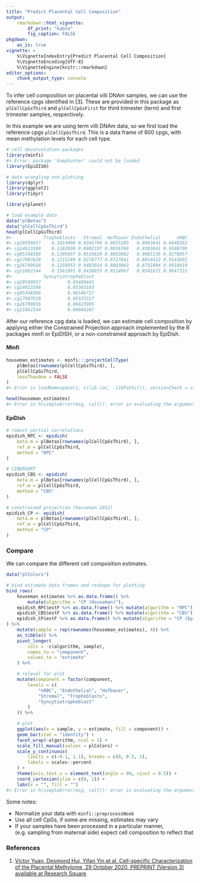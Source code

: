 ```yaml
---
title: "Predict Placental Cell Composition"
output: 
    rmarkdown::html_vignette:
        df_print: "kable"
        fig_caption: FALSE
pkgdown:
    as_is: true
vignette: >
    %\VignetteIndexEntry{Predict Placental Cell Composition}
    %\VignetteEncoding{UTF-8}
    %\VignetteEngine{knitr::rmarkdown}
editor_options: 
    chunk_output_type: console
---
```


To infer cell composition on placental villi DNAm samples, we can use the
reference cpgs identified in [3]. These are provided in this package as
`plCellCpGsThird` and `plCellCpGsFirst` for third trimester (term) and
first trimester samples, respectively.

In this example we are using term villi DNAm data, so we first load the 
reference cpgs `plCellCpGsThird`. This is a data frame of 600 cpgs, with 
mean methylation levels for each cell type.




```r
# cell deconvolution packages
library(minfi)
#> Error: package 'bumphunter' could not be loaded
library(EpiDISH)

# data wrangling and plotting
library(dplyr)
library(ggplot2)
library(tidyr)

library(planet)

# load example data
data("plBetas")
data("plCellCpGsThird")
head(plCellCpGsThird)
#>            Trophoblasts   Stromal  Hofbauer Endothelial      nRBC
#> cg10590657    0.1014098 0.9345796 0.8655285   0.8963641 0.8448382
#> cg14923398    0.1282030 0.8902107 0.9036769   0.9383641 0.9508709
#> cg05348366    0.1305697 0.9519820 0.8803082   0.9065136 0.9278057
#> cg17907628    0.1215249 0.9278777 0.8727841   0.8914412 0.9143601
#> cg26799656    0.1259953 0.9482014 0.8803863   0.8791004 0.9010419
#> cg11862144    0.1561991 0.9430855 0.9114967   0.9341671 0.9647331
#>            Syncytiotrophoblast
#> cg10590657          0.05460441
#> cg14923398          0.05383193
#> cg05348366          0.06546727
#> cg17907628          0.05325227
#> cg26799656          0.06823985
#> cg11862144          0.06044207
```

After our reference cpg data is loaded, we can estimate cell composition by
applying either the Constrained Projection approach implemented by the R 
packages minfi or EpiDISH, or a non-constrained approach by EpiDish.

#### Minfi


```r
houseman_estimates <- minfi:::projectCellType(
    plBetas[rownames(plCellCpGsThird), ],
    plCellCpGsThird,
    lessThanOne = FALSE
)
#> Error in loadNamespace(i, c(lib.loc, .libPaths()), versionCheck = vI[[i]]): there is no package called 'HDF5Array'

head(houseman_estimates)
#> Error in h(simpleError(msg, call)): error in evaluating the argument 'x' in selecting a method for function 'head': object 'houseman_estimates' not found
```

#### EpiDish


```r
# robust partial correlations
epidish_RPC <- epidish(
    beta.m = plBetas[rownames(plCellCpGsThird), ],
    ref.m = plCellCpGsThird,
    method = "RPC"
)

# CIBERSORT
epidish_CBS <- epidish(
    beta.m = plBetas[rownames(plCellCpGsThird), ],
    ref.m = plCellCpGsThird,
    method = "CBS"
)

# constrained projection (houseman 2012)
epidish_CP <- epidish(
    beta.m = plBetas[rownames(plCellCpGsThird), ],
    ref.m = plCellCpGsThird,
    method = "CP"
)
```

### Compare

We can compare the different cell composition estimates.


```r
data("plColors")

# bind estimate data frames and reshape for plotting
bind_rows(
    houseman_estimates %>% as.data.frame() %>% 
        mutate(algorithm = "CP (Houseman)"),
    epidish_RPC$estF %>% as.data.frame() %>% mutate(algorithm = "RPC"),
    epidish_CBS$estF %>% as.data.frame() %>% mutate(algorithm = "CBS"),
    epidish_CP$estF %>% as.data.frame() %>% mutate(algorithm = "CP (EpiDISH)")
) %>%
    mutate(sample = rep(rownames(houseman_estimates), 4)) %>%
    as_tibble() %>%
    pivot_longer(
        cols = -c(algorithm, sample),
        names_to = "component",
        values_to = "estimate"
    ) %>%

    # relevel for plot
    mutate(component = factor(component,
        levels = c(
            "nRBC", "Endothelial", "Hofbauer",
            "Stromal", "Trophoblasts",
            "Syncytiotrophoblast"
        )
    )) %>%

    # plot
    ggplot(aes(x = sample, y = estimate, fill = component)) +
    geom_bar(stat = "identity") +
    facet_wrap(~algorithm, ncol = 1) +
    scale_fill_manual(values = plColors) +
    scale_y_continuous(
        limits = c(-0.1, 1.1), breaks = c(0, 0.5, 1),
        labels = scales::percent
    ) +
    theme(axis.text.x = element_text(angle = 90, vjust = 0.5)) +
    coord_cartesian(ylim = c(0, 1)) +
    labs(x = "", fill = "")
#> Error in h(simpleError(msg, call)): error in evaluating the argument 'x' in selecting a method for function 'as.data.frame': object 'houseman_estimates' not found
```

Some notes:

* Normalize your data with `minfi::preprocessNoob`
* Use all cell CpGs, if some are missing, estimates may vary
* If your samples have been processed in a particular manner, (e.g. sampling 
from maternal side) expect cell composition to reflect that

### References

1. [Victor Yuan, Desmond Hui, Yifan Yin et al. Cell-specific Characterization 
of the Placental Methylome, 29 October 2020, PREPRINT (Version 3) available at
Research Square](https://www.researchsquare.com/article/rs-38223/v3)
